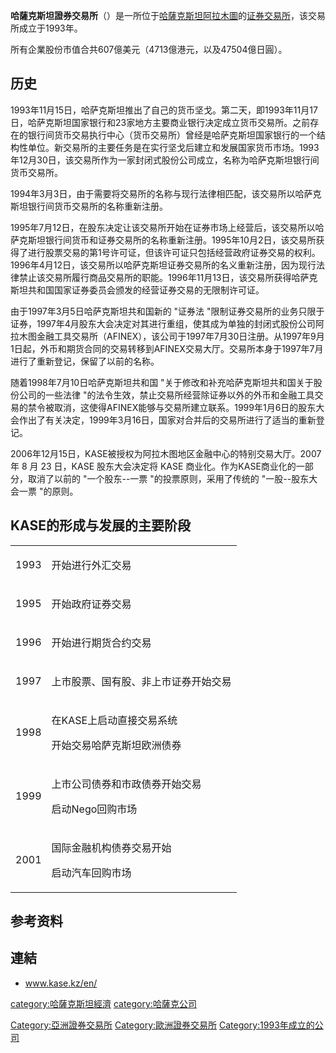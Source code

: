 {{Infobox exchange
| name             = 哈萨克斯坦证券交易所
| alt_name         = Қазақстан қор биржасы
| logo             = Kazakhstan Stock Exchange (KASE).svg
| type             = [[证券交易所|证券交易所]]
| city             = [[阿拉木图|阿拉木图]]
| country          = {{KAZ}}
| coor             = {{coord|43.2373|N|76.9155|E|type:landmark_region:KZ-ALA_scale:5000|display=inline,title}}
| foundation       = {{Start date|1993|11|17}}
| owner            = [http://www.kase.kz/en/shareholders/ Shareholders]
| key_people       = Alina Aldambergen <small>(CEO)</small> <br /> Idel Sabitov <br /> Andrey Tsalyuk <br /> Natalya Khoroshevskaya <br /> Kairat Turmagambetov
| currency         = [[哈萨克斯坦坚戈|哈萨克斯坦坚戈]]
| listings         = 127
| mcap             = US$42.5 billion (October 1, 2015) 
| volume           = US$961.1 million (2014)
| indexes          = [http://www.kase.kz/en/index_kase/ KASE Index]<ref>{{Cite web |url=https://www.reuters.com/article/pressRelease/idUS67163+24-Jun-2009+PRN20090624 |title=Bloomberg L.P. is First to Provide Kazakhstan Stock Exchange Data |date=2009-06-24 |access-date=2009-09-21 |publisher=[[Bloomberg_L.P.|Bloomberg]] |archive-date=2009-09-27 |archive-url=https://web.archive.org/web/20090927132323/http://www.reuters.com/article/pressRelease/idUS67163+24-Jun-2009+PRN20090624 |dead-url=yes }}</ref><br />[http://www.kase.kz/en/index_bonds Bonds Indexes]
| homepage         = {{URL|www.kase.kz}}
}}
'''哈薩克斯坦證券交易所'''（{{lang-kk|Қазақстан қор биржасы}}）是一所位于[[哈薩克斯坦|哈薩克斯坦]][[阿拉木圖|阿拉木圖]]的[[证券交易所|证券交易所]]，该交易所成立于1993年。

所有企業股份市值合共607億美元（4713億港元，以及47504億日圓）。

== 历史 ==
1993年11月15日，哈萨克斯坦推出了自己的货币坚戈。第二天，即1993年11月17日，哈萨克斯坦国家银行和23家地方主要商业银行决定成立货币交易所。之前存在的银行间货币交易执行中心（货币交易所）曾经是哈萨克斯坦国家银行的一个结构性单位。新交易所的主要任务是在实行坚戈后建立和发展国家货币市场。1993年12月30日，该交易所作为一家封闭式股份公司成立，名称为哈萨克斯坦银行间货币交易所。

1994年3月3日，由于需要将交易所的名称与现行法律相匹配，该交易所以哈萨克斯坦银行间货币交易所的名称重新注册。

1995年7月12日，在股东决定让该交易所开始在证券市场上经营后，该交易所以哈萨克斯坦银行间货币和证券交易所的名称重新注册。1995年10月2日，该交易所获得了进行股票交易的第1号许可证，但该许可证只包括经营政府证券交易的权利。1996年4月12日，该交易所以哈萨克斯坦证券交易所的名义重新注册，因为现行法律禁止该交易所履行商品交易所的职能。1996年11月13日，该交易所获得哈萨克斯坦共和国国家证券委员会颁发的经营证券交易的无限制许可证。

由于1997年3月5日哈萨克斯坦共和国新的 "证券法 "限制证券交易所的业务只限于证券，1997年4月股东大会决定对其进行重组，使其成为单独的封闭式股份公司阿拉木图金融工具交易所（AFINEX），该公司于1997年7月30日注册。从1997年9月1日起，外币和期货合同的交易转移到AFINEX交易大厅。交易所本身于1997年7月进行了重新登记，保留了以前的名称。

随着1998年7月10日哈萨克斯坦共和国 "关于修改和补充哈萨克斯坦共和国关于股份公司的一些法律 "的法令生效，禁止交易所经营除证券以外的外币和金融工具交易的禁令被取消，这使得AFINEX能够与交易所建立联系。1999年1月6日的股东大会作出了有关决定，1999年3月16日，国家对合并后的交易所进行了适当的重新登记。

2006年12月15日，KASE被授权为阿拉木图地区金融中心的特别交易大厅。2007 年 8 月 23 日，KASE 股东大会决定将 KASE 商业化。作为KASE商业化的一部分，取消了以前的 "一个股东--一票 "的投票原则，采用了传统的 "一股--股东大会一票 "的原则。

== KASE的形成与发展的主要阶段 ==
{| class="wikitable"
| 1993
| 开始进行外汇交易
|-
| 1995
| 开始政府证券交易
|-
| 1996
| 开始进行期货合约交易
|-
| 1997
| 上市股票、国有股、非上市证券开始交易
|-
| 1998
| 在KASE上启动直接交易系统

开始交易哈萨克斯坦欧洲债券
|-
| 1999
| 上市公司债券和市政债券开始交易

启动Nego回购市场
|-
| 2001
| 国际金融机构债券交易开始

启动汽车回购市场
|}

== 参考资料 ==
{{Reflist}}

==連結==
*[http://www.kase.kz/en/ www.kase.kz/en/]{{Wayback|url=http://www.kase.kz/en/ |date=20111116030911 }}

{{世界交易所联合会}}

[[Category:亞洲證券交易所|Category:亞洲證券交易所]]
[[Category:歐洲證券交易所|Category:歐洲證券交易所]]
[[category:哈薩克斯坦經濟|category:哈薩克斯坦經濟]]
[[category:哈薩克公司|category:哈薩克公司]]
[[Category:1993年成立的公司|Category:1993年成立的公司]]